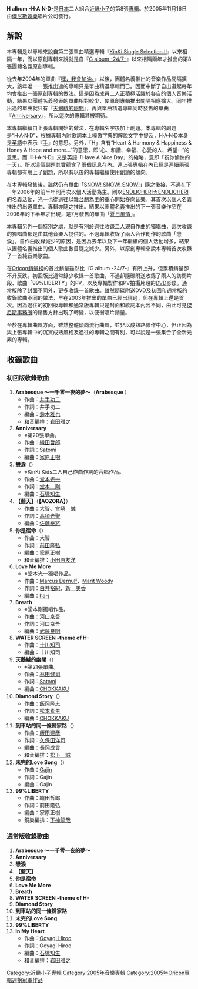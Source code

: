 {{Infobox Album
| Name = H album -H·A·N·D-
| Type = 專輯
| Longtype = 
| Artist = [[KinKi_Kids|KinKi Kids]]
| Cover = 
| Released = 2005年11月16日
| Recorded = 
| Genre = J-POP
| Length = 56分13秒(初回版)<br />61分24秒(通常版)
| Label = [[傑尼斯娛樂|傑尼斯娛樂]]
| Producer = [[KinKi_Kids|KinKi Kids]]
| Reviews = 
| Last album = ''[[KinKi_Single_Selection_II|KinKi Single Selection II]]''<br />2004年
| This album = '''''H album -H·A·N·D-'''''<br />2005年
| Next album = ''[[I_album_-iD-|I album -iD-]]''<br />2006年
}}
'''H album -H·A·N·D-'''是[[日本|日本]]二人組合[[近畿小子|近畿小子]]的第8張[[音樂專輯|專輯]]。於2005年11月16日由[[傑尼斯娛樂|傑尼斯娛樂]]唱片公司發行。

== 解說 ==
本專輯是以專輯來說自第二張單曲精選專輯『[[KinKi_Single_Selection_II|KinKi Single Selection II]]』以來相隔一年，而以原創專輯來說就是自『[[G_album_-24/7-|G album -24/7-]]』以來相隔兩年才推出的第8張團體名義原創專輯。

從去年2004年的單曲『[[嘿，我會加油。|嘿，我會加油。]]』以後，團體名義推出的音樂作品間隔擴大，該年唯一一張推出過的專輯只是單曲精選專輯而已。因而中斷了自出道起每年均會推出一張原創專輯的做法。這是因為成員二人正積極活躍於各自的個人音樂活動，結果以團體名義發表的單曲相對較少，使原創專輯推出間隔相應擴大。同年推出過的單曲就只有『[[天鵝絨的幽闇|天鵝絨的幽闇]]』，再與單曲精選專輯同時發售的單曲『[[Anniversary|Anniversary]]』，所以這次的專輯甚被期待。

本專輯繼續自上張專輯開始的做法，在專輯名字後加上副題。本專輯的副題是“H·A·N·D”，根據專輯內附歌詞本上模倣[[字典|字典]]的解說文字中提及，H·A·N·D本身是[[英語|英語]]中表示『[[手|手]]』的意思。另外，「H」含有“Heart & Harmony & Happiness & Honey & Hope and more...”的意思，即“心、和諧、幸福、心愛的人、希望···”的意思。而『H·A·N·D』又是英語「Have A Nice Day」的縮略，意即「祝你愉快的一天」。所以這個副題其實蘊含了兩個訊息在內。連上張專輯在內已經是連續兩張專輯都有用上了副題，所以有以後的專輯繼續使用副題的傾向。

在本專輯發售後，雖然仍有單曲「[[SNOW!_SNOW!_SNOW!|SNOW! SNOW! SNOW!]]」隨之後接，不過在下一年2006年的前半年則再次以個人活動為主。剛以[[堂本剛#ENDLICHERI☆ENDLICHERI|ENDLICHERI☆ENDLICHERI]]的名義活動，光一也從過往以[[舞台劇|舞台劇]]為主的重心開始移向[[音樂|音樂]]。其首次以個人名義推出的出道單曲．專輯亦隨之推出。結果以團體名義推出的下一張音樂作品在2006年的下半年才出現，是7月發售的單曲「[[夏日風情|夏日風情]]」。

本專輯另外一個特別之處，就是有別於過往收錄二人親自作曲的獨唱曲，這次收錄的獨唱曲都是由其他音樂人提供的。不過專輯收錄了兩人合作創作的歌曲「戀淚」。自作曲收錄減少的原因，是因為去年以及下一年繼續的個人活動增多，結果以團體名義推出的個人歌曲數目隨之減少。另外，以原創專輯來說本專輯首次收錄了一首純音樂歌曲。

在[[Oricon|Oricon銷量榜]]的首批銷量雖然比『G album -24/7-』有所上升，但累積銷量卻不升反跌。初回版比通常錄少收錄一首歌曲，不過卻隨碟附送收錄了兩人的訪問片段、歌曲「99%LIBERTY」的PV，以及專輯製作和PV拍攝片段的[[DVD|DVD]]影碟。通常版除了封面不同外，更多收錄一首歌曲。雖然隨碟附送DVD及初回和通常版的收錄歌曲不同的做法，早在2003年推出的單曲已經出現過，但在專輯上還是首次。因為過往的初回版專輯和通常版專輯只是封面和歌詞本內容不同，由此可見[[傑尼斯事務所|傑尼斯事務所]]的銷售方針出現了轉變，以便衝唱片銷量。

至於在專輯曲風方面，雖然整體傾向流行曲風，並非以成熟路線作中心，但正因為與上張專輯中的沉實成熟風格及過往的專輯之間有別，可以說是一張集合了全新元素的專輯。

== 收錄歌曲 ==
=== 初回版收錄歌曲 ===
# '''Arabesque ～一千零一夜的夢～'''（'''Arabesque {{lang|ja|～千夜一夜の夢～}}'''）
#* 作曲：[[井手功二|井手功二]]
#* 作詞：井手功二
#* 編曲：[[鈴木雅也|鈴木雅也]]
#* 和音編排：[[岩田雅之|岩田雅之]]
# '''Anniversary'''
#* ※第20張單曲。
#* 作曲：[[織田哲郎|織田哲郎]]
#* 作詞：[[Satomi|Satomi]]
#* 編曲：[[家原正樹|家原正樹]]
# '''戀淚'''（'''{{lang|ja|恋涙}}'''）
#* ※KinKi Kids二人自己作曲作詞的合唱作品。
#* 作曲：[[堂本光一|堂本光一]]
#* 作詞：[[堂本剛|堂本　剛]]
#* 編曲：[[石塚知生|石塚知生]]
# '''【藍天】'''（'''【AOZORA】'''）
#* 作曲：[[大智|大智]]、[[宮崎誠|宮崎　誠]]
#* 作詞：[[高須光聖|高須光聖]]
#* 編曲：[[佐藤泰將|佐藤泰將]]
# '''你是宿命'''（'''{{lang|ja|キミハカルマ}}'''）
#* 作曲：大智
#* 作詞：[[前田隆弘|前田隆弘]]
#* 編曲：[[家原正樹|家原正樹]]
#* 和音編排：[[小田原友洋|小田原友洋]]
# '''Love Me More'''
#* ※堂本光一獨唱作品。
#* 作曲：[[Marcus_Dernulf|Marcus Dernulf]]、[[Marit_Woody|Marit Woody]]
#* 作詞：[[白井裕紀|白井裕紀]]、[[新美香|新　美香]]
#* 編曲：[[ha-j|ha-j]]
# '''Breath'''
#* ※堂本剛獨唱作品。
#* 作曲：[[河口京吾|河口京吾]]
#* 作詞：河口京吾
#* 編曲：[[武藤良明|武藤良明]]
# '''WATER SCREEN -theme of H-'''
#* 作曲：[[十川知司|十川知司]]
#* 編曲：十川知司
# '''天鵝絨的幽闇'''（'''{{lang|ja|ビロードの闇}}'''）
#* ※第21張單曲。
#* 作曲：[[林田健司|林田健司]]
#* 作詞：[[Satomi|Satomi]]
#* 編曲：[[CHOKKAKU|CHOKKAKU]]
# '''Diamond Story'''（'''{{lang|ja|ダイヤモンド・ストーリー}}'''）
#* 作曲：[[飯岡隆志|飯岡隆志]]
#* 作詞：[[松本素生|松本素生]]
#* 編曲：[[CHOKKAKU|CHOKKAKU]]
# '''到車站的同一條歸家路'''（'''{{lang|ja|駅までは同じ帰り道}}'''）
#* 作曲：[[飯田建彥|飯田建彥]]
#* 作詞：[[久保田洋司|久保田洋司]]
#* 編曲：[[長岡成貢|長岡成貢]]
#* 和音編排：[[松下誠|松下　誠]]
# '''未完的Love Song'''（'''{{lang|ja|未完のラブ・ソング}}'''）
#* 作曲：[[Gajin|Gajin]]
#* 作詞：Gajin
#* 編曲：Gajin
# '''99%LIBERTY'''
#* 作曲：織田哲郎
#* 作詞：前田隆弘
#* 編曲：家原正樹
#* 銅樂編排：[[下神龍哉|下神龍哉]]

=== 通常版收錄歌曲 ===
# '''Arabesque ～一千零一夜的夢～'''
# '''Anniversary'''
# '''戀淚'''
# '''【藍天】'''
# '''你是宿命'''
# '''Love Me More'''
# '''Breath'''
# '''WATER SCREEN -theme of H-'''
# '''Diamond Story'''
# '''到車站的同一條歸家路'''
# '''未完的Love Song'''
# '''99%LIBERTY'''
# '''In My Heart'''
#* 作曲：[[Ooyagi_Hiroo|Ooyagi Hiroo]]
#* 作詞：Ooyagi Hiroo
#* 編曲：[[石塚知生|石塚知生]]
#* 和音編排：[[岩田雅之|岩田雅之]]

{{KinKi Kids}}
{{Oricon專輯週榜冠軍 (2005年)|2005年11月28日}}

[[Category:近畿小子專輯|Category:近畿小子專輯]]
[[Category:2005年音樂專輯|Category:2005年音樂專輯]]
[[Category:2005年Oricon專輯週榜冠軍作品|Category:2005年Oricon專輯週榜冠軍作品]]